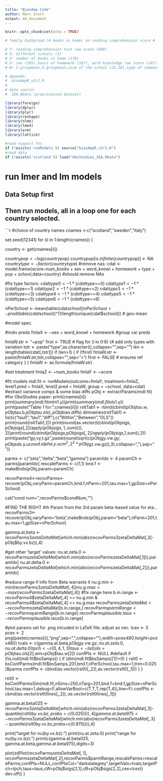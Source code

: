 ```yaml
---
title: "BiasAmp Code"
author: Marc Scott
output: md_document
---
```

```r
knitr::opts_chunk$set(echo = TRUE)

# family backgroud (# books in home) on reading comprehension score #

# Y: reading comprehension test raw score (608)
# G: different schools (3)
# Z: number of books in home (178)
# X: sex (165),hours of homework (167), word knowledge raw score (247)
# W: Z.groupmean,X.groupmean,size of the school (25,26),type of community served (18)

# depends:
#  biasAmpR_v2r2.R
#
# data source:
#  IEA.RData (preprocessed dataset)

library(foreign)
library(dplyr)
library(plyr)
library(reshape)
library(nlme)
library(lme4)
library(arm)
library(lattice)

#read support fns
if (!exists('runModels')) source("biasAmpR_v2r2.R")
#read data
if (!exists('scotland')) load("ObsStudies_IEA.RData")
```

# run lmer and lm models
## Data Setup first
## Then run models, all in a loop one for each country selected.

```r
#choice of country names
cnames <-c("scotland","sweden","italy")

set.seed(12341)
for (ii in 1:length(cnames)) {
    
  country <- get(cnames[ii])

  country$pop <- log(country$pop)
  country$pop[is.infinite(country$pop)] <- NA
  country$type <- factor(country$type)
  #remove nas:
  cdat <- model.frame(score~num_books + sex + word_knowl + homework + type + pop + school,data=country) #should remove NAs

  #fix type factors:
  cdat$type0 <- 1*(cdat$type==0)
  cdat$type1 <- 1*(cdat$type==1)
  cdat$type2 <- 1*(cdat$type==2)
  cdat$type3 <- 1*(cdat$type==3)
  cdat$type4 <- 1*(cdat$type==4)
  cdat$type5 <- 1*(cdat$type==5)
  cdat$type6 <- 1*(cdat$type==6)

  nPerSchool <- mean(table(cdat$school))
  nPerSchool <- prod(table(cdat$school))^(1/length(unique(cdat$school))) # geo-mean

  #model spec. 
  
  #indiv preds
  fmlaX <- ~sex + word_knowl + homework
  #group var preds

  fmlaW.str <- "~pop"
  first <- TRUE # flag
  for (i in 0:6) {# add only types with variation
      tstr <- paste("type",as.character(i),collapse="",sep="")
      len <- length(table(cdat[,tstr]))
      if (len>1) {
           if (!first) fmlaW.str <- paste(fmlaW.str,tstr,collapse="",sep="+")
           first <- FALSE # ensures ref category
      }
  }
  fmlaW <- as.formula(fmlaW.str)

  #set treatment
  fmlaZ <- ~num_books
  fmlaY <- ~score

  #fit models
  mdl.fit <- runModels(outcome=fmlaY, treatment=fmlaZ, level1.pred = fmlaX, level2.pred = fmlaW, group = ~school, data=cdat)
  #extract variance comps & some bias diffs
  pObj <- extractParams(mdl.fit)
  #for ObsStudies paper:
  print(cnames[ii])
  print(summary(mdl.fit$mlm1.y))
  print(summary(mdl.fit$ols1.y))
  print(paste("Table 1 for: ",cnames[ii]))
  rsltTab1 <- rbind(cbind(pObj$tau.w,pObj$tau.b,pObj$tau.ols),pObj$bias.diffs)
  dimnames(rsltTab1) <- list(c("tau0","tau1","diff"),c("Within","Between","OLS"))
  print(round(rsltTab1,2))
  print(round(as.vector(t(cbind(pObj$sigs,pObj$sigs[,2]/apply(pObj$sigs,1,sum)))),2))
  print(round(cbind(pObj$sigs,pObj$sigs[,2]/apply(pObj$sigs,1,sum)),2))
  print(paste("gy,vy,t.gz ",paste(round(sqrt(c(pObj$gy.vw.gy,pObj$sds.y.ucm$sd.alpha.y.ucm^2,2^2*pObj$gz.vw.gz)),3),collapse=", "),sep=" "))

  parms <- c("zeta","delta","beta","gamma")
  paramIdx <- 4
  paramCh <- parms[paramIdx]
  rescaleParms <- c(1,1)
  bnd.f <- makeBnds(pObj,param=paramCh)

  recovParms4<-recovParms<-recover(pObj,varyParm=paramCh,bnd.f,nParm=201,tau.max=1,gpSize=nPerSchool)

  cat("cond num=",recovParms$condNum,"\n")

  #FIND THE RIGHT 4th Param from the 3rd param beta-based value for eta...
  recovParms3<-recover(pObj,varyParm="beta",makeBnds(pObj,param="beta"),nParm=201,tau.max=1,gpSize=nPerSchool)
  
  gamma.at.beta <- recovParms3$zetaDeltaMat[which.min(abs(recovParms3$zetaDeltaMat[,3]-pObj$by.vx.bz)),4]
  
  #get other 'target' values:
  nu.at.zeta.0 <- recovParms$zetaDeltaMat[which.min(abs(recovParms$zetaDeltaMat[,1])),paramIdx]
  nu.at.delta.0 <- recovParms$zetaDeltaMat[which.min(abs(recovParms$zetaDeltaMat[,2])),paramIdx]
  
  #reduce range if info from Beta warrants it
  nu.g.min <- min(recovParms3$zetaDeltaMat[,4])
  nu.g.max <- max(recovParms3$zetaDeltaMat[,4])
  #fix range here
  b.in.range <- recovParms4$zetaDeltaMat[,4] >= nu.g.min & recovParms4$zetaDeltaMat[,4] <= nu.g.max
  recovParms$zetaDeltaMat <- recovParms$zetaDeltaMat[b.in.range,]
  recovParms$parmRange <- recovParms$parmRange[b.in.range]
  recovParms$plausible.taus <- recovParms$plausible.taus[b.in.range]


  #plot params set for .png inlcuded in LaTeX file; adjust as nec.
  lcex <- 3
  pcex <- 2
  png(paste(cnames[ii],"png",sep=".",collapse=""),width=pcex*480,height=pcex*480)
  tvals <- c(gamma.at.beta,pObj$gy.vw.gz,nu.at.zeta.0,nu.at.delta.0)
  tpch <- c(0,4,1,3)
  taus <- list(ols=pObj$tau.ols[2],win=pObj$tau.w[2])
  confPts <- NULL #default
  if (!is.null(mdl.fit$bsSamps)) {
      if (dim(mdl.fit$bsSamps)[1]!=0) {
         rslt0 <- bsConfParms(mdl.fit$bsSamps,201,bnd.f,nPerSchool,tau.max=1,trim=0.025)$parms
         confPts <- cbind(as.vector(rslt0[,,2]),as.vector(rslt0[,,1]))
      }
  }
  
  rslt0 <- bsConfParmsSim(mdl.fit,nSims=250,nTarg=201,bnd.f=bnd.f,gpSize=nPerSchool,tau.max=1,debug=F,allowVarBool=c(T,T,T,rep(T,4)),line=F)
  confPts <- cbind(as.vector(rslt0$lines[,,2]),as.vector(rslt0$lines[,,1]))
  
  gamma.at.beta025 <- recovParms3$zetaDeltaMat[which.min(abs(recovParms3$zetaDeltaMat[,3]-quantile(rslt0$by.vx.bz,probs=c(0.025)))),4]
  gamma.at.beta975 <- recovParms3$zetaDeltaMat[which.min(abs(recovParms3$zetaDeltaMat[,3]-quantile(rslt0$by.vx.bz,probs=c(0.975)))),4]

  print("target for nu(by.vx.bz): ")
  print(nu.at.zeta.0)
  print("range for nu(by.vx.bz): ")
  print(c(gamma.at.beta025, gamma.at.beta,gamma.at.beta975),digits=3)
  
  plot(zdPlot(recovParms$zetaDeltaMat[,1],recovParms$zetaDeltaMat[,2],recovParms$parmRange,rescaleParms=rescaleParms,confPts=NULL,confPtsCol="darkslategrey",targetVals=tvals,targetPch=tpch,taus=taus,cW=pObj$sigs[2,1],cB=pObj$sigs[2,2],cex=lcex))
  dev.off()
}
